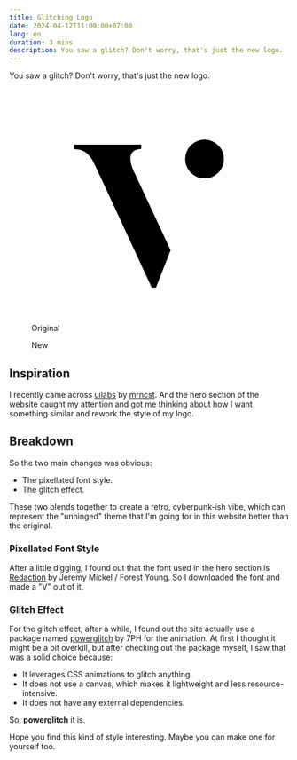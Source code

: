 ```yaml
---
title: Glitching Logo
date: 2024-04-12T11:00:00+07:00
lang: en
duration: 3 mins
description: You saw a glitch? Don't worry, that's just the new logo.
---
```


You saw a glitch? Don't worry, that's just the new logo.

<div class="grid ~ cols-1 md:cols-2">
  <figure class="pt-5">
    <center>
      <div class="w-20 h-20">
        <svg xmlns="http://www.w3.org/2000/svg" viewBox="0 0 24 24">
          <circle class="logo-fill-color" cx="17.68" cy="7.25" r="1.98" />
          <path class="logo-fill-color" d="m8.94,5.78c.75,0,1.49,0,2.24,0,.02,0,.03.01.03.03v.38s-.02.04-.04.04c-.58.01-.92.25-1.03.69-.05.22-.04.48.03.79.06.25.15.5.27.76,1.25,2.68,2.51,5.36,3.76,8.04,0,.02.01.05,0,.07l-1.47,3.75s-.02.03-.04.03h-.35s-.07-.02-.08-.05c-1.67-3.6-3.33-7.19-4.99-10.76-.3-.64-.6-1.28-.91-1.92-.12-.25-.27-.48-.45-.69-.2-.24-.41-.41-.63-.51-.26-.13-.55-.19-.88-.19-.04,0-.06-.03-.06-.06v-.38s.02-.03.04-.03c1.52,0,3.04,0,4.56,0Z" />
        </svg>
      </div>
    </center>
    <figcaption class="important-mt8 text-center">
      Original
    </figcaption>
  </figure>
  <figure class="pt-5">
  <center>
    <div class="w-20 h-20">
      <Logo />
    </div>
  </center>
  <figcaption class="important-mt8 text-center">
      New
    </figcaption>
  </figure>
</div>

## Inspiration

I recently came across [uilabs](https://www.uilabs.dev) by [mrncst](https://twitter.com/mrncst/status/1766117470207647836). And the hero section of the website caught my attention and got me thinking about how I want something similar and rework the style of my logo.

## Breakdown

So the two main changes was obvious:

- The pixellated font style.
- The glitch effect.

These two blends together to create a retro, cyberpunk-ish vibe, which can represent the "unhinged" theme that I'm going for in this website better than the original.

### Pixellated Font Style

After a little digging, I found out that the font used in the hero section is [Redaction](http://www.redaction.us) by Jeremy Mickel / Forest Young. So I downloaded the font and made a "V" out of it.

### Glitch Effect

For the glitch effect, after a while, I found out the site actually use a package named [powerglitch](https://github.com/7PH/powerglitch) by 7PH for the animation. At first I thought it might be a bit overkill, but after checking out the package myself, I saw that was a solid choice because:

- It leverages CSS animations to glitch anything.
- It does not use a canvas, which makes it lightweight and less resource-intensive.
- It does not have any external dependencies.

So, **powerglitch** it is.

Hope you find this kind of style interesting. Maybe you can make one for yourself too.
